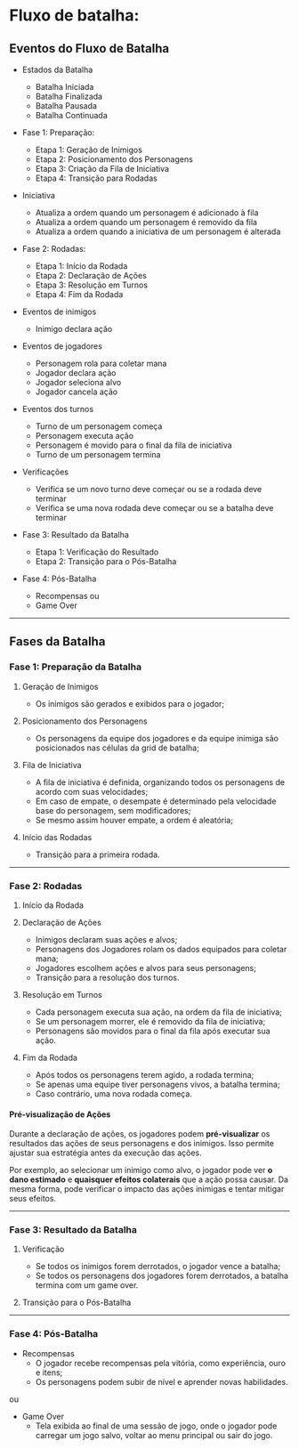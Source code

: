 
# Fluxo de batalha:

## Eventos do Fluxo de Batalha

- Estados da Batalha

  - Batalha Iniciada
  - Batalha Finalizada
  - Batalha Pausada
  - Batalha Continuada

- Fase 1: Preparação:

  - Etapa 1: Geração de Inimigos
  - Etapa 2: Posicionamento dos Personagens
  - Etapa 3: Criação da Fila de Iniciativa
  - Etapa 4: Transição para Rodadas

- Iniciativa

  - Atualiza a ordem quando um personagem é adicionado à fila
  - Atualiza a ordem quando um personagem é removido da fila
  - Atualiza a ordem quando a iniciativa de um personagem é alterada

- Fase 2: Rodadas:

  - Etapa 1: Início da Rodada
  - Etapa 2: Declaração de Ações
  - Etapa 3: Resolução em Turnos
  - Etapa 4: Fim da Rodada

- Eventos de inimigos

  - Inimigo declara ação

- Eventos de jogadores

  - Personagem rola para coletar mana
  - Jogador declara ação
  - Jogador seleciona alvo
  - Jogador cancela ação

- Eventos dos turnos
    - Turno de um personagem começa
    - Personagem executa ação
    - Personagem é movido para o final da fila de iniciativa
    - Turno de um personagem termina

- Verificações
    - Verifica se um novo turno deve começar ou se a rodada deve terminar
    - Verifica se uma nova rodada deve começar ou se a batalha deve terminar

- Fase 3: Resultado da Batalha

  - Etapa 1: Verificação do Resultado
  - Etapa 2: Transição para o Pós-Batalha

- Fase 4: Pós-Batalha
  - Recompensas
    ou
  - Game Over

---

## Fases da Batalha

### Fase 1: Preparação da Batalha

1. Geração de Inimigos

   - Os inimigos são gerados e exibidos para o jogador;

2. Posicionamento dos Personagens

   - Os personagens da equipe dos jogadores e da equipe inimiga são posicionados nas células da grid de batalha;

3. Fila de Iniciativa

   - A fila de iniciativa é definida, organizando todos os personagens de acordo com suas velocidades;
   - Em caso de empate, o desempate é determinado pela velocidade base do personagem, sem modificadores;
   - Se mesmo assim houver empate, a ordem é aleatória;

4. Início das Rodadas
   - Transição para a primeira rodada.

---

### Fase 2: Rodadas

1. Início da Rodada

2. Declaração de Ações

   - Inimigos declaram suas ações e alvos;
   - Personagens dos Jogadores rolam os dados equipados para coletar mana;
   - Jogadores escolhem ações e alvos para seus personagens;
   - Transição para a resolução dos turnos.

3. Resolução em Turnos

   - Cada personagem executa sua ação, na ordem da fila de iniciativa;
   - Se um personagem morrer, ele é removido da fila de iniciativa;
   - Personagens são movidos para o final da fila após executar sua ação.

4. Fim da Rodada
   - Após todos os personagens terem agido, a rodada termina;
   - Se apenas uma equipe tiver personagens vivos, a batalha termina;
   - Caso contrário, uma nova rodada começa.

#### Pré-visualização de Ações

Durante a declaração de ações, os jogadores podem **pré-visualizar** os resultados das ações de seus personagens e dos inimigos. Isso permite ajustar sua estratégia antes da execução das ações.

Por exemplo, ao selecionar um inimigo como alvo, o jogador pode ver **o dano estimado** e **quaisquer efeitos colaterais** que a ação possa causar. Da mesma forma, pode verificar o impacto das ações inimigas e tentar mitigar seus efeitos.

---

### Fase 3: Resultado da Batalha

1. Verificação

   - Se todos os inimigos forem derrotados, o jogador vence a batalha;
   - Se todos os personagens dos jogadores forem derrotados, a batalha termina com um game over.

2. Transição para o Pós-Batalha

---

### Fase 4: Pós-Batalha

- Recompensas
  - O jogador recebe recompensas pela vitória, como experiência, ouro e itens;
  - Os personagens podem subir de nível e aprender novas habilidades.

ou

- Game Over
  - Tela exibida ao final de uma sessão de jogo, onde o jogador pode carregar um jogo salvo, voltar ao menu principal ou sair do jogo.
